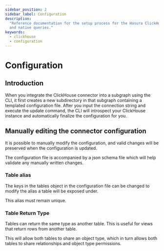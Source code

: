```yaml
---
sidebar_position: 2
sidebar_label: Configuration
description:
  "Reference documentation for the setup process for the Hasura ClickHouse connector, including connection URI details,
  and native queries."
keywords:
  - clickhouse
  - configuration
---
```


# Configuration

## Introduction

When you integrate the ClickHouse connector into a subgraph using the CLI, it first creates a new subdirectory in that
subgraph containing a templated configuration file. After you input the connection string and execute the update
command, the CLI will introspect your ClickHouse instance and automatically finalize the configuration for you.

## Manually editing the connector configuration

It is possible to manually modify the configuration, and valid changes will be preserved when the configuration is
updated.

The configuration file is accompanied by a json schema file which will help validate any manually written changes.

### Table alias

The keys in the tables object in the configuration file can be changed to modify the alias a table will be exposed
under.

This alias must remain unique.

### Table Return Type

Tables can return the same type as another table. This is useful for views that return rows from another table.

This will allow both tables to share an object type, which in turn allows both tables to share relationships and object
type permissions.
